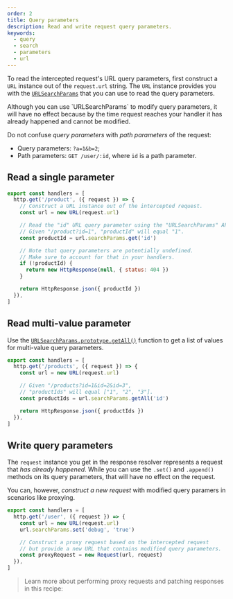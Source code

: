 ```yaml
---
order: 2
title: Query parameters
description: Read and write request query parameters.
keywords:
  - query
  - search
  - parameters
  - url
---
```


To read the intercepted request's URL query parameters, first construct a `URL` instance out of the `request.url` string. The `URL` instance provides you with the [`URLSearchParams`](https://developer.mozilla.org/en-US/docs/Web/API/URLSearchParams) that you can use to read the query parameters.


<Info>
  Although you can use `URLSearchParams` to modify query parameters, it will
  have no effect because by the time request reaches your handler it has already
  happened and cannot be modified.
</Info>

Do not confuse _query parameters_ with _path parameters_ of the request:

- Query parameters: `?a=1&b=2`;
- Path parameters: `GET /user/:id`, where `id` is a path parameter.

## Read a single parameter

```js {4,8}
export const handlers = [
  http.get('/product', ({ request }) => {
    // Construct a URL instance out of the intercepted request.
    const url = new URL(request.url)

    // Read the "id" URL query parameter using the "URLSearchParams" API.
    // Given "/product?id=1", "productId" will equal "1".
    const productId = url.searchParams.get('id')

    // Note that query parameters are potentially undefined.
    // Make sure to account for that in your handlers.
    if (!productId) {
      return new HttpResponse(null, { status: 404 })
    }

    return HttpResponse.json({ productId })
  }),
]
```

## Read multi-value parameter

Use the [`URLSearchParams.prototype.getAll()`](https://developer.mozilla.org/en-US/docs/Web/API/URLSearchParams/getAll) function to get a list of values for multi-value query parameters.

```js {7}
export const handlers = [
  http.get('/products', ({ request }) => {
    const url = new URL(request.url)

    // Given "/products?id=1&id=2&id=3",
    // "productIds" will equal ["1", "2", "3"].
    const productIds = url.searchParams.getAll('id')

    return HttpResponse.json({ productIds })
  }),
]
```

## Write query parameters

The `request` instance you get in the response resolver represents a request that _has already happened_. While you can use the `.set()` and `.append()` methods on its query parameters, that will have no effect on the request.

You can, however, _construct a new request_ with modified query paramers in scenarios like proxying.

```js {4}
export const handlers = [
  http.get('/user', ({ request }) => {
    const url = new URL(request.url)
    url.searchParams.set('debug', 'true')

    // Construct a proxy request based on the intercepted request
    // but provide a new URL that contains modified query parameters.
    const proxyRequest = new Request(url, request)
  }),
]
```

> Learn more about performing proxy requests and patching responses in this recipe:


<PageCard
  icon={CpuChipIcon}
  url="/docs/recipes/response-patching"
  title="Response patching"
  description="Augment original responses"
/>
